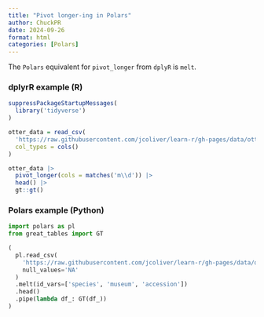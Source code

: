 ```yaml
---
title: "Pivot longer-ing in Polars"
author: ChuckPR
date: 2024-09-26
format: html
categories: [Polars]
---
```


The `Polars` equivalent for `pivot_longer` from `dplyR` is `melt`.

### dplyrR example (R)
```r
suppressPackageStartupMessages(
  library('tidyverse')
)

otter_data = read_csv(
  'https://raw.githubusercontent.com/jcoliver/learn-r/gh-pages/data/otter-mandible-data.csv',
  col_types = cols()
)

otter_data |>
  pivot_longer(cols = matches('m\\d')) |>
  head() |>
  gt::gt()
```

### Polars example (Python)
```python
import polars as pl
from great_tables import GT

(
  pl.read_csv(
    'https://raw.githubusercontent.com/jcoliver/learn-r/gh-pages/data/otter-mandible-data.csv',
    null_values='NA'
  )
  .melt(id_vars=['species', 'museum', 'accession'])
  .head()
  .pipe(lambda df_: GT(df_))
)
```
